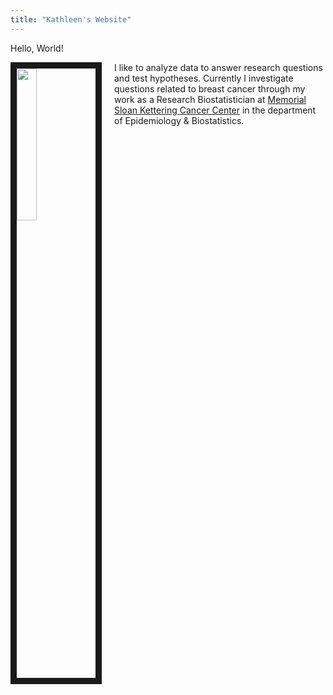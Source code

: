 ```yaml
---
title: "Kathleen's Website"
---
```


Hello, World!
<link rel="stylesheet" href="styles.css" type="text/css">

<img src="WABFpresentation.jpg" style="width:25%; border:10px solid; margin-right: 20px" align="left">

I like to analyze data to answer research questions and test hypotheses. Currently I investigate questions related to breast cancer through my work as a Research Biostatistician at [Memorial Sloan Kettering Cancer Center](https://www.mskcc.org/departments/epidemiology-biostatistics) in the department of Epidemiology & Biostatistics. 